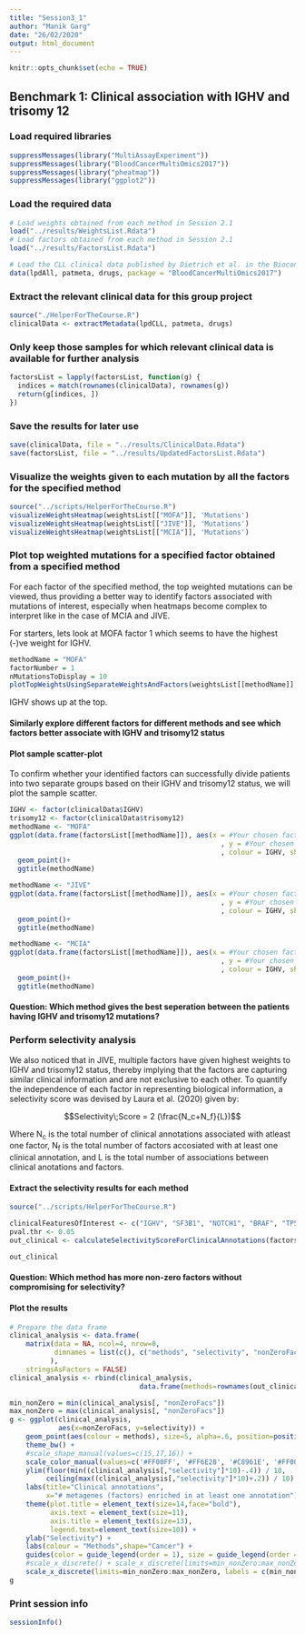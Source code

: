 ```yaml
---
title: "Session3_1"
author: "Manik Garg"
date: "26/02/2020"
output: html_document
---
```


```r
knitr::opts_chunk$set(echo = TRUE)
```

## Benchmark 1: Clinical association with IGHV and trisomy 12

### Load required libraries
```r
suppressMessages(library("MultiAssayExperiment"))
suppressMessages(library("BloodCancerMultiOmics2017"))
suppressMessages(library("pheatmap"))
suppressMessages(library("ggplot2"))
```

### Load the required data
```r
# Load weights obtained from each method in Session 2.1 
load("../results/WeightsList.Rdata")
# Load factors obtained from each method in Session 2.1 
load("../results/FactorsList.Rdata")
```

```r
# Load the CLL clinical data published by Dietrich et al. in the Bioconductor package BloodCancerMultiOmics2017
data(lpdAll, patmeta, drugs, package = "BloodCancerMultiOmics2017")
```

### Extract the relevant clinical data for this group project
```r
source("./HelperForTheCourse.R")
clinicalData <- extractMetadata(lpdCLL, patmeta, drugs)
```

### Only keep those samples for which relevant clinical data is available for further analysis
```r
factorsList = lapply(factorsList, function(g) {
  indices = match(rownames(clinicalData), rownames(g))
  return(g[indices, ])
})
```

### Save the results for later use
```r
save(clinicalData, file = "../results/ClinicalData.Rdata")
save(factorsList, file = "../results/UpdatedFactorsList.Rdata")
```

### Visualize the weights given to each mutation by all the factors for the specified method

```r
source("../scripts/HelperForTheCourse.R")
visualizeWeightsHeatmap(weightsList[["MOFA"]], 'Mutations')
visualizeWeightsHeatmap(weightsList[["JIVE"]], 'Mutations')
visualizeWeightsHeatmap(weightsList[["MCIA"]], 'Mutations')
```

### Plot top weighted mutations for a specified factor obtained from a specified method

For each factor of the specified method, the top weighted mutations can be viewed, thus providing a better way to identify factors associated with mutations of interest, especially when heatmaps become complex to interpret like in the case of MCIA and JIVE. 

For starters, lets look at MOFA factor 1 which seems to have the highest (-)ve weight for IGHV.

```r
methodName = "MOFA"
factorNumber = 1
nMutationsToDisplay = 10
plotTopWeightsUsingSeparateWeightsAndFactors(weightsList[[methodName]], "Mutations", factor = factorNumber, nfeatures = nMutationsToDisplay)
```
IGHV shows up at the top. 

#### Similarly explore different factors for different methods and see which factors better associate with IGHV and trisomy12 status

#### Plot sample scatter-plot

To confirm whether your identified factors can successfully divide patients into two separate groups based on their IGHV and trisomy12 status, we will plot the sample scatter. 

```r
IGHV <- factor(clinicalData$IGHV)
trisomy12 <- factor(clinicalData$trisomy12)
methodName <- "MOFA"
ggplot(data.frame(factorsList[[methodName]]), aes(x = #Your chosen factor related to IGHV
                                                    , y = #Your chosen factor related to trisomy12
                                                    , colour = IGHV, shape = trisomy12)) +
  geom_point()+ 
  ggtitle(methodName)
```
```r
methodName <- "JIVE"
ggplot(data.frame(factorsList[[methodName]]), aes(x = #Your chosen factor related to IGHV
                                                    , y = #Your chosen factor related to trisomy12
                                                    , colour = IGHV, shape = trisomy12)) +
  geom_point()+ 
  ggtitle(methodName)
```

```r
methodName <- "MCIA"
ggplot(data.frame(factorsList[[methodName]]), aes(x = #Your chosen factor related to IGHV
                                                    , y = #Your chosen factor related to trisomy12
                                                    , colour = IGHV, shape = trisomy12)) +
  geom_point()+ 
  ggtitle(methodName)
```
#### Question: Which method gives the best seperation between the patients having IGHV and trisomy12 mutations?

### Perform selectivity analysis

We also noticed that in JIVE, multiple factors have given highest weights to IGHV and trisomy12 status, thereby implying that the factors are capturing similar clinical information and are not exclusive to each other. To quantify the independence of each factor in representing biological information, a selectivity score was devised by Laura et al. (2020) given by:

$$Selectivity\;Score = 2 (\frac{N_c+N_f}{L})$$

Where N<sub>c</sub> is the total number of clinical annotations associated with atleast one factor, N<sub>f</sub> is the total number of factors accosiated with at least one clinical annotation, and L is the total number of associations between clinical anotations and factors.

#### Extract the selectivity results for each method

```r
source("../scripts/HelperForTheCourse.R")
```

```r
clinicalFeaturesOfInterest <- c("IGHV", "SF3B1", "NOTCH1", "BRAF", "TP53", "del17p13", "del11q22.3", "trisomy12")
pval.thr <- 0.05
out_clinical <- calculateSelectivityScoreForClinicalAnnotations(factorsList, clinicalData, clinicalFeaturesOfInterest, pval.thr)
```

```r
out_clinical
```

#### Question: Which method has more non-zero factors without compromising for selectivity?

#### Plot the results
```r
# Prepare the data frame
clinical_analysis <- data.frame(
    matrix(data = NA, ncol=4, nrow=0, 
           dimnames = list(c(), c("methods", "selectivity", "nonZeroFacs", "total_annotations"))
          ),
    stringsAsFactors = FALSE)
clinical_analysis <- rbind(clinical_analysis,
                                data.frame(methods=rownames(out_clinical), out_clinical))

min_nonZero = min(clinical_analysis[, "nonZeroFacs"]) 
max_nonZero = max(clinical_analysis[, "nonZeroFacs"]) 
g <- ggplot(clinical_analysis, 
            aes(x=nonZeroFacs, y=selectivity)) + 
    geom_point(aes(colour = methods), size=5, alpha=.6, position=position_jitter(h=0, w=0.15))+ 
    theme_bw() + 
    #scale_shape_manual(values=c(15,17,16)) + 
    scale_color_manual(values=c('#FF00FF', '#FF6E28', '#C8961E', '#FF0000', '#0000FF', '#A0A0A0', '#48D1CC', '#00FF00')) +
    ylim(floor(min((clinical_analysis[,"selectivity"]*10)-.4)) / 10,
         ceiling(max((clinical_analysis[,"selectivity"]*10)+.2)) / 10) +
    labs(title="Clinical annotations", 
         x="# metagenes (factors) enriched in at least one annotation") +
    theme(plot.title = element_text(size=14,face="bold"),
          axis.text = element_text(size=11),
          axis.title = element_text(size=13),
          legend.text=element_text(size=10)) +
    ylab("Selectivity") + 
    labs(colour = "Methods",shape="Cancer") +
    guides(color = guide_legend(order = 1), size = guide_legend(order = 3)) + 
    #scale_x_discrete() + scale_x_discrete(limits=min_nonZero:max_nonZero) + 
    scale_x_discrete(limits=min_nonZero:max_nonZero, labels = c(min_nonZero:max_nonZero));
g
```

### Print session info
```r
sessionInfo()
```